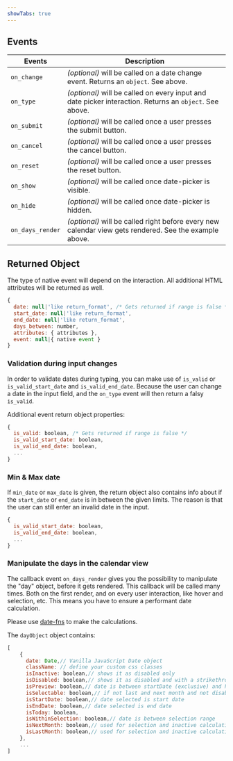 ```yaml
---
showTabs: true
---
```



## Events

| Events           | Description                                                                                             |
| ---------------- | ------------------------------------------------------------------------------------------------------- |
| `on_change`      | _(optional)_ will be called on a date change event. Returns an `object`. See above.                     |
| `on_type`        | _(optional)_ will be called on every input and date picker interaction. Returns an `object`. See above. |
| `on_submit`      | _(optional)_ will be called once a user presses the submit button.                                      |
| `on_cancel`      | _(optional)_ will be called once a user presses the cancel button.                                      |
| `on_reset`       | _(optional)_ will be called once a user presses the reset button.                                       |
| `on_show`        | _(optional)_ will be called once date-picker is visible.                                                |
| `on_hide`        | _(optional)_ will be called once date-picker is hidden.                                                 |
| `on_days_render` | _(optional)_ will be called right before every new calendar view gets rendered. See the example above.  |

## Returned Object

The type of native event will depend on the interaction.
All additional HTML attributes will be returned as well.

```js
{
  date: null|'like return_format', /* Gets returned if range is false */
  start_date: null|'like return_format',
  end_date: null|'like return_format',
  days_between: number,
  attributes: { attributes },
  event: null|{ native event }
}
```

### Validation during input changes

In order to validate dates during typing, you can make use of `is_valid` or `is_valid_start_date` and `is_valid_end_date`. Because the user can change a date in the input field, and the `on_type` event will then return a falsy `is_valid`.

Additional event return object properties:

```js
{
  is_valid: boolean, /* Gets returned if range is false */
  is_valid_start_date: boolean,
  is_valid_end_date: boolean,
  ...
}
```

### Min & Max date

If `min_date` or `max_date` is given, the return object also contains info about if the `start_date` or `end_date` is in between the given limits. The reason is that the user can still enter an invalid date in the input.

```js
{
  is_valid_start_date: boolean,
  is_valid_end_date: boolean,
  ...
}
```

### Manipulate the days in the calendar view

The callback event `on_days_render` gives you the possibility to manipulate the "day" object, before it gets rendered. This callback will be called many times. Both on the first render, and on every user interaction, like hover and selection, etc. This means you have to ensure a performant date calculation.

Please use [date-fns](https://date-fns.org) to make the calculations.

<DatePickerDateFnsRangeIsWeekend />

The `dayObject` object contains:

```js
[
    {
      date: Date,// Vanilla JavaScript Date object
      className: // define your custom css classes
      isInactive: boolean,// shows it as disabled only
      isDisabled: boolean,// shows it as disabled and with a strikethrough
      isPreview: boolean,// date is between startDate (exclusive) and hoverDate (inclusive)
      isSelectable: boolean,// if not last and next month and not disabled – handles z-index
      isStartDate: boolean,// date selected is start date
      isEndDate: boolean,// date selected is end date
      isToday: boolean,
      isWithinSelection: boolean,// date is between selection range
      isNextMonth: boolean,// used for selection and inactive calculation
      isLastMonth: boolean,// used for selection and inactive calculation
    },
    ...
]
```
